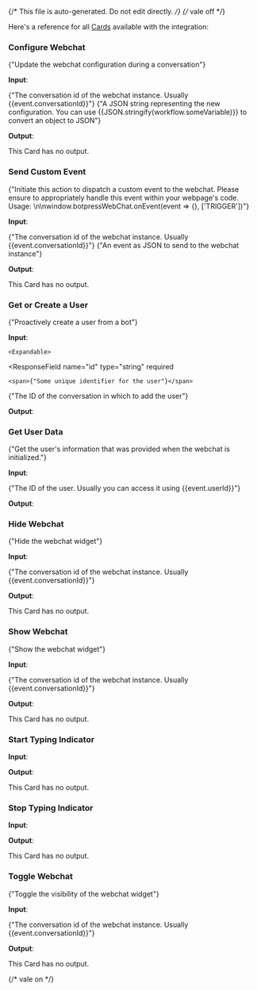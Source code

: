 {/* This file is auto-generated. Do not edit directly. */}
{/* vale off */}

Here's a reference for all [Cards](/learn/reference/cards/) available with the integration:

### Configure Webchat

<span>{"Update the webchat configuration during a conversation"}</span>

**Input**:

<Expandable title="input fields">
  <ResponseField
    name="conversationId"
    type="string"
    required
  >
    <span>{"The conversation id of the webchat instance. Usually {{event.conversationId}}"}</span>
  </ResponseField>
  <ResponseField
    name="config"
    type="string"
    required
  >
    <span>{"A JSON string representing the new configuration. You can use {{JSON.stringify(workflow.someVariable)}} to convert an object to JSON"}</span>
  </ResponseField>
</Expandable>

**Output**:

This Card has no output.

### Send Custom Event

<span>{"Initiate this action to dispatch a custom event to the webchat. Please ensure to appropriately handle this event within your webpage's code. Usage: \n\nwindow.botpressWebChat.onEvent(event => {}, ['TRIGGER'])"}</span>

**Input**:

<Expandable title="input fields">
  <ResponseField
    name="conversationId"
    type="string"
    required
  >
    <span>{"The conversation id of the webchat instance. Usually {{event.conversationId}}"}</span>
  </ResponseField>
  <ResponseField
    name="event"
    type="string"
    required
  >
    <span>{"An event as JSON to send to the webchat instance"}</span>
  </ResponseField>
</Expandable>

**Output**:

This Card has no output.

### Get or Create a User

<span>{"Proactively create a user from a bot"}</span>

**Input**:

<Expandable title="input fields">
  <ResponseField
    name="name"
    type="string"
  >
    
  </ResponseField>
  <ResponseField
    name="pictureUrl"
    type="string"
  >
    
  </ResponseField>
  <ResponseField
    name="email"
    type="string"
  >
    
  </ResponseField>
  <ResponseField
    name="user"
    type="object"
    required
  >
    

    <Expandable>
  <ResponseField
    name="id"
    type="string"
    required
  >
    <span>{"Some unique identifier for the user"}</span>
  </ResponseField>
  <ResponseField
    name="conversationId"
    type="string"
    required
  >
    <span>{"The ID of the conversation in which to add the user"}</span>
  </ResponseField>
    </Expandable>
  </ResponseField>
</Expandable>

**Output**:

<Expandable title="output">
  <ResponseField
    name="userId"
    type="string"
    required
  >
    
  </ResponseField>
</Expandable>

### Get User Data

<span>{"Get the user's information that was provided when the webchat is initialized."}</span>

**Input**:

<Expandable title="input fields">
  <ResponseField
    name="userId"
    type="string"
    required
  >
    <span>{"The ID of the user. Usually you can access it using {{event.userId}}"}</span>
  </ResponseField>
</Expandable>

**Output**:

<Expandable title="output">
  <ResponseField
    name="userData"
    type="object"
  >
    
  </ResponseField>
</Expandable>

### Hide Webchat

<span>{"Hide the webchat widget"}</span>

**Input**:

<Expandable title="input fields">
  <ResponseField
    name="conversationId"
    type="string"
    required
  >
    <span>{"The conversation id of the webchat instance. Usually {{event.conversationId}}"}</span>
  </ResponseField>
</Expandable>

**Output**:

This Card has no output.

### Show Webchat

<span>{"Show the webchat widget"}</span>

**Input**:

<Expandable title="input fields">
  <ResponseField
    name="conversationId"
    type="string"
    required
  >
    <span>{"The conversation id of the webchat instance. Usually {{event.conversationId}}"}</span>
  </ResponseField>
</Expandable>

**Output**:

This Card has no output.

### Start Typing Indicator

**Input**:

<Expandable title="input fields">
  <ResponseField
    name="conversationId"
    type="string"
    required
  >
    
  </ResponseField>
  <ResponseField
    name="messageId"
    type="string"
    required
  >
    
  </ResponseField>
  <ResponseField
    name="timeout"
    type="number"
  >
    
  </ResponseField>
</Expandable>

**Output**:

This Card has no output.

### Stop Typing Indicator

**Input**:

<Expandable title="input fields">
  <ResponseField
    name="conversationId"
    type="string"
    required
  >
    
  </ResponseField>
  <ResponseField
    name="messageId"
    type="string"
    required
  >
    
  </ResponseField>
</Expandable>

**Output**:

This Card has no output.

### Toggle Webchat

<span>{"Toggle the visibility of the webchat widget"}</span>

**Input**:

<Expandable title="input fields">
  <ResponseField
    name="conversationId"
    type="string"
    required
  >
    <span>{"The conversation id of the webchat instance. Usually {{event.conversationId}}"}</span>
  </ResponseField>
</Expandable>

**Output**:

This Card has no output.


{/* vale on */}
